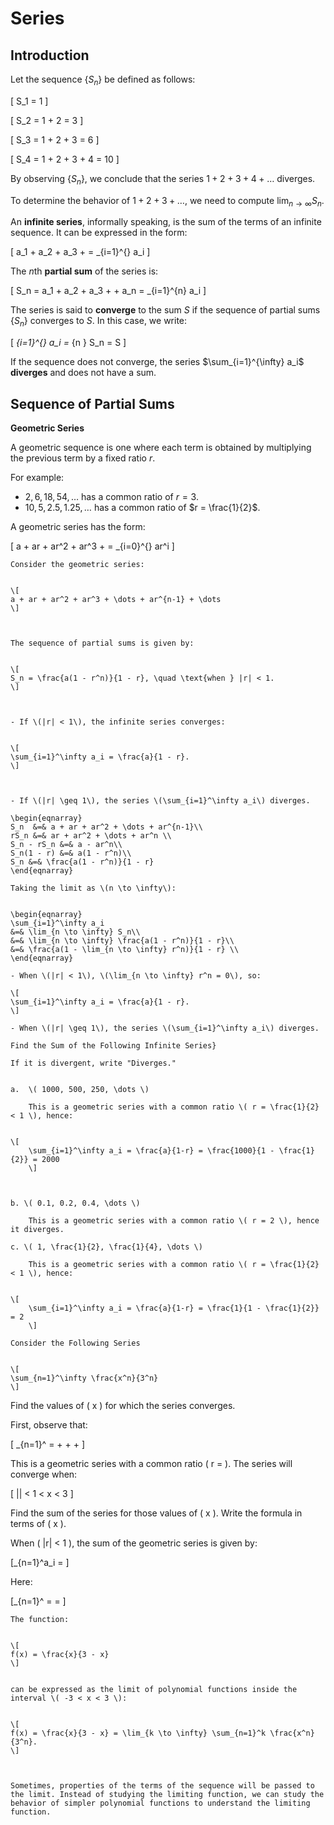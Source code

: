 # Series

## Introduction
Let the sequence $\{S_n\}$ be defined as follows:


\[
S_1 = 1
\]




\[
S_2 = 1 + 2 = 3
\]




\[
S_3 = 1 + 2 + 3 = 6
\]




\[
S_4 = 1 + 2 + 3 + 4 = 10
\]




By observing $\{S_n\}$, we conclude that the series $1 + 2 + 3 + 4 + \dots$ diverges.

To determine the behavior of $1 + 2 + 3 + \dots$, we need to compute $\lim_{n \to \infty} S_n$.

An **infinite series**, informally speaking, is the sum of the terms of an infinite sequence. It can be expressed in the form:


\[
a_1 + a_2 + a_3 + \dots = \sum_{i=1}^{\infty} a_i
\]



The $n$th **partial sum** of the series is:


\[
S_n = a_1 + a_2 + a_3 + \dots + a_n = \sum_{i=1}^{n} a_i
\]



The series is said to **converge** to the sum $S$ if the sequence of partial sums $\{S_n\}$ converges to $S$. In this case, we write:


\[
\sum_{i=1}^{\infty} a_i = \lim_{n \to \infty} S_n = S
\]



If the sequence does not converge, the series $\sum_{i=1}^{\infty} a_i$ **diverges** and does not have a sum.

## Sequence of Partial Sums

**Geometric Series**

A geometric sequence is one where each term is obtained by multiplying the previous term by a fixed ratio $r$.

For example:

- $2, 6, 18, 54, \dots$ has a common ratio of $r = 3$.
- $10, 5, 2.5, 1.25, \dots$ has a common ratio of $r = \frac{1}{2}$.

A geometric series has the form:


\[
a + ar + ar^2 + ar^3 + \dots = \sum_{i=0}^{\infty} ar^i
\]



```{theorem,name='The Convergence and Divergence of a Geometric Series'}


Consider the geometric series:


\[
a + ar + ar^2 + ar^3 + \dots + ar^{n-1} + \dots
\]



The sequence of partial sums is given by:


\[
S_n = \frac{a(1 - r^n)}{1 - r}, \quad \text{when } |r| < 1.
\]



- If \(|r| < 1\), the infinite series converges:


\[
\sum_{i=1}^\infty a_i = \frac{a}{1 - r}.
\]



- If \(|r| \geq 1\), the series \(\sum_{i=1}^\infty a_i\) diverges.

```

```{proof}


\begin{eqnarray}
S_n  &=& a + ar + ar^2 + \dots + ar^{n-1}\\
rS_n &=& ar + ar^2 + \dots + ar^n \\
S_n - rS_n &=& a - ar^n\\
S_n(1 - r) &=& a(1 - r^n)\\
S_n &=& \frac{a(1 - r^n)}{1 - r}
\end{eqnarray}

Taking the limit as \(n \to \infty\):


\begin{eqnarray}
\sum_{i=1}^\infty a_i 
&=& \lim_{n \to \infty} S_n\\
&=& \lim_{n \to \infty} \frac{a(1 - r^n)}{1 - r}\\
&=& \frac{a(1 - \lim_{n \to \infty} r^n)}{1 - r} \\
\end{eqnarray}

- When \(|r| < 1\), \(\lim_{n \to \infty} r^n = 0\), so:

\[
\sum_{i=1}^\infty a_i = \frac{a}{1 - r}.
\]

- When \(|r| \geq 1\), the series \(\sum_{i=1}^\infty a_i\) diverges.
```



```{example}
Find the Sum of the Following Infinite Series}

If it is divergent, write "Diverges."


a.  \( 1000, 500, 250, \dots \)
    
    This is a geometric series with a common ratio \( r = \frac{1}{2} < 1 \), hence:
    

\[
    \sum_{i=1}^\infty a_i = \frac{a}{1-r} = \frac{1000}{1 - \frac{1}{2}} = 2000
    \]



b. \( 0.1, 0.2, 0.4, \dots \)

    This is a geometric series with a common ratio \( r = 2 \), hence it diverges.

c. \( 1, \frac{1}{2}, \frac{1}{4}, \dots \)

    This is a geometric series with a common ratio \( r = \frac{1}{2} < 1 \), hence:
    

\[
    \sum_{i=1}^\infty a_i = \frac{a}{1-r} = \frac{1}{1 - \frac{1}{2}} = 2
    \]

```


```{example} 
Consider the Following Series


\[
\sum_{n=1}^\infty \frac{x^n}{3^n}
\]
```



Find the values of \( x \) for which the series converges.

First, observe that:
    

\[
    \sum_{n=1}^\infty \frac{x^n}{3^n} = \frac{x}{3} + \frac{x^2}{3^2} + \frac{x^3}{3^3} + \dots
    \]



This is a geometric series with a common ratio \( r = \frac{x}{3} \). The series will converge when:
    

\[
    \left|\frac{x}{3}\right| < 1 \quad \Rightarrow \quad -3 < x < 3
    \]



Find the sum of the series for those values of \( x \). Write the formula in terms of \( x \).

When \( |r| < 1 \), the sum of the geometric series is given by:
    

\[\sum_{n=1}^\infty a_i = \frac{a}{1-r}\]



Here:
    

\[\sum_{n=1}^\infty \frac{x^n}{3^n} = \frac{\frac{x}{3}}{1 - \frac{x}{3}} = \frac{x}{3 - x}\]




```{remark}
The function:


\[
f(x) = \frac{x}{3 - x}
\]


can be expressed as the limit of polynomial functions inside the interval \( -3 < x < 3 \):


\[
f(x) = \frac{x}{3 - x} = \lim_{k \to \infty} \sum_{n=1}^k \frac{x^n}{3^n}.
\]



Sometimes, properties of the terms of the sequence will be passed to the limit. Instead of studying the limiting function, we can study the behavior of simpler polynomial functions to understand the limiting function.

```
